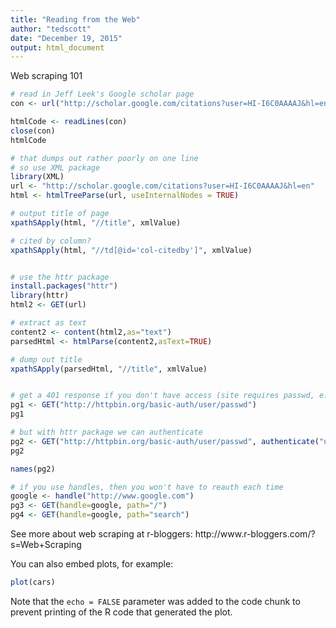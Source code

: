 ```yaml
---
title: "Reading from the Web"
author: "tedscott"
date: "December 19, 2015"
output: html_document
---
```


Web scraping 101
                           

```r
# read in Jeff Leek's Google scholar page
con <- url("http://scholar.google.com/citations?user=HI-I6C0AAAAJ&hl=en")

htmlCode <- readLines(con)
close(con)
htmlCode

# that dumps out rather poorly on one line
# so use XML package
library(XML)
url <- "http://scholar.google.com/citations?user=HI-I6C0AAAAJ&hl=en"
html <- htmlTreeParse(url, useInternalNodes = TRUE)

# output title of page
xpathSApply(html, "//title", xmlValue)

# cited by column?
xpathSApply(html, "//td[@id='col-citedby']", xmlValue)


# use the httr package
install.packages("httr")
library(httr)
html2 <- GET(url)

# extract as text
content2 <- content(html2,as="text")
parsedHtml <- htmlParse(content2,asText=TRUE)

# dump out title
xpathSApply(parsedHtml, "//title", xmlValue)


# get a 401 response if you don't have access (site requires passwd, e.g.)
pg1 <- GET("http://httpbin.org/basic-auth/user/passwd")
pg1

# but with httr package we can authenticate
pg2 <- GET("http://httpbin.org/basic-auth/user/passwd", authenticate("user","passwd"))
pg2

names(pg2)

# if you use handles, then you won't have to reauth each time
google <- handle("http://www.google.com")
pg3 <- GET(handle=google, path="/")
pg4 <- GET(handle=google, path="search")

```

See more about web scraping at r-bloggers: http://www.r-bloggers.com/?s=Web+Scraping


You can also embed plots, for example:

```r
plot(cars)
```

Note that the `echo = FALSE` parameter was added to the code chunk to prevent printing of the R code that generated the plot.
